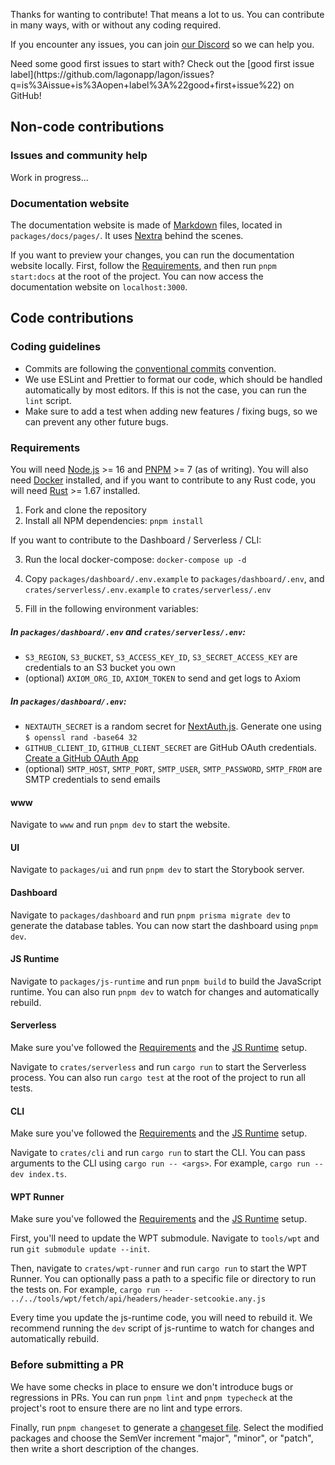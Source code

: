 
Thanks for wanting to contribute! That means a lot to us. You can contribute in many ways, with or without any coding required.

If you encounter any issues, you can join [our Discord](https://discord.lagon.dev/) so we can help you.

<Callout type="info">
  Need some good first issues to start with? Check out the [good first issue
  label](https://github.com/lagonapp/lagon/issues?q=is%3Aissue+is%3Aopen+label%3A%22good+first+issue%22) on GitHub!
</Callout>

## Non-code contributions

### Issues and community help

Work in progress...

### Documentation website

The documentation website is made of [Markdown](https://en.wikipedia.org/wiki/Markdown) files, located in `packages/docs/pages/`. It uses [Nextra](https://nextra.vercel.app/) behind the scenes.

If you want to preview your changes, you can run the documentation website locally. First, follow the [Requirements](#requirements), and then run `pnpm start:docs` at the root of the project. You can now access the documentation website on `localhost:3000`.

## Code contributions

### Coding guidelines

- Commits are following the [conventional commits](https://www.conventionalcommits.org/en/v1.0.0/) convention.
- We use ESLint and Prettier to format our code, which should be handled automatically by most editors. If this is not the case, you can run the `lint` script.
- Make sure to add a test when adding new features / fixing bugs, so we can prevent any other future bugs.

### Requirements

You will need [Node.js](https://nodejs.org/en/) >= 16 and [PNPM](https://pnpm.io/) >= 7 (as of writing). You will also need [Docker](https://www.docker.com/) installed, and if you want to contribute to any Rust code, you will need [Rust](https://www.rust-lang.org/) >= 1.67 installed.

1. Fork and clone the repository
2. Install all NPM dependencies: `pnpm install`

If you want to contribute to the Dashboard / Serverless / CLI:

3. Run the local docker-compose: `docker-compose up -d`

4. Copy `packages/dashboard/.env.example` to `packages/dashboard/.env`, and `crates/serverless/.env.example` to `crates/serverless/.env`

5. Fill in the following environment variables:

##### In `packages/dashboard/.env` and `crates/serverless/.env`:

- `S3_REGION`, `S3_BUCKET`, `S3_ACCESS_KEY_ID`, `S3_SECRET_ACCESS_KEY` are credentials to an S3 bucket you own
- (optional) `AXIOM_ORG_ID`, `AXIOM_TOKEN` to send and get logs to Axiom

##### In `packages/dashboard/.env`:

- `NEXTAUTH_SECRET` is a random secret for [NextAuth.js](https://authjs.dev/getting-started/oauth-tutorial#adding-environment-variables). Generate one using `$ openssl rand -base64 32`
- `GITHUB_CLIENT_ID`, `GITHUB_CLIENT_SECRET` are GitHub OAuth credentials. [Create a GitHub OAuth App](https://github.com/settings/developers)
- (optional) `SMTP_HOST`, `SMTP_PORT`, `SMTP_USER`, `SMTP_PASSWORD`, `SMTP_FROM` are SMTP credentials to send emails

#### www

Navigate to `www` and run `pnpm dev` to start the website.

#### UI

Navigate to `packages/ui` and run `pnpm dev` to start the Storybook server.

#### Dashboard

Navigate to `packages/dashboard` and run `pnpm prisma migrate dev` to generate the database tables. You can now start the dashboard using `pnpm dev`.

#### JS Runtime

Navigate to `packages/js-runtime` and run `pnpm build` to build the JavaScript runtime. You can also run `pnpm dev` to watch for changes and automatically rebuild.

#### Serverless

Make sure you've followed the [Requirements](#requirements) and the [JS Runtime](#js-runtime) setup.

Navigate to `crates/serverless` and run `cargo run` to start the Serverless process. You can also run `cargo test` at the root of the project to run all tests.

#### CLI

Make sure you've followed the [Requirements](#requirements) and the [JS Runtime](#js-runtime) setup.

Navigate to `crates/cli` and run `cargo run` to start the CLI. You can pass arguments to the CLI using `cargo run -- <args>`. For example, `cargo run -- dev index.ts`.

#### WPT Runner

Make sure you've followed the [Requirements](#requirements) and the [JS Runtime](#js-runtime) setup.

First, you'll need to update the WPT submodule. Navigate to `tools/wpt` and run `git submodule update --init`.

Then, navigate to `crates/wpt-runner` and run `cargo run` to start the WPT Runner. You can optionally pass a path to a specific file or directory to run the tests on. For example, `cargo run -- ../../tools/wpt/fetch/api/headers/header-setcookie.any.js`

Every time you update the js-runtime code, you will need to rebuild it. We recommend running the `dev` script of js-runtime to watch for changes and automatically rebuild.

### Before submitting a PR

We have some checks in place to ensure we don't introduce bugs or regressions in PRs. You can run `pnpm lint` and `pnpm typecheck` at the project's root to ensure there are no lint and type errors.

Finally, run `pnpm changeset` to generate a [changeset file](https://github.com/changesets/changesets#how-do-we-do-that). Select the modified packages and choose the SemVer increment "major", "minor", or "patch", then write a short description of the changes.
